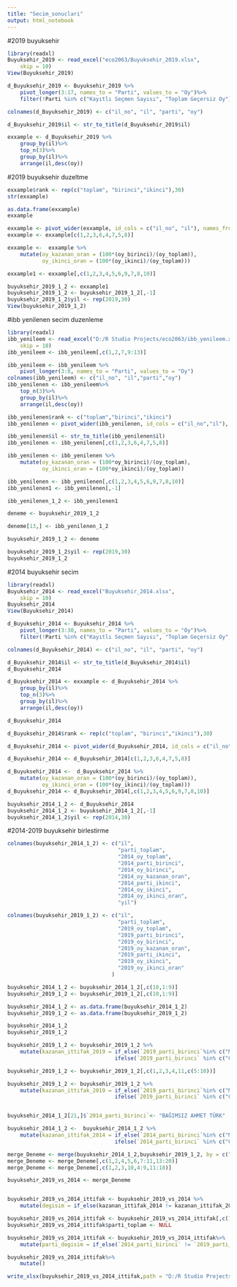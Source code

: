 ---
title: "Secim_sonuclari"
output: html_notebook
---

#2019 buyuksehir
```{r}
library(readxl)
Buyuksehir_2019 <- read_excel("eco2063/Buyuksehir_2019.xlsx", 
    skip = 10)
View(Buyuksehir_2019)

d_Buyuksehir_2019 <- Buyuksehir_2019 %>%
    pivot_longer(3:17, names_to = "Parti", values_to = "Oy")%>%
    filter(!Parti %in% c("Kayıtlı Seçmen Sayısı", "Toplam Geçersiz Oy"))

colnames(d_Buyuksehir_2019) <- c("il_no", "il", "parti", "oy")

d_Buyuksehir_2019$il <- str_to_title(d_Buyuksehir_2019$il)

exxample <- d_Buyuksehir_2019 %>%
    group_by(il)%>%
    top_n(3)%>%
    group_by(il)%>%
    arrange(il,desc(oy))
```

#2019 buyuksehir duzeltme
```{r}
exxample$rank <- rep(c("toplam", "birinci","ikinci"),30)
str(exxample)

as.data.frame(exxample)
exxample

exxample <- pivot_wider(exxample, id_cols = c("il_no", "il"), names_from = c("rank"), values_from = c("parti", "oy"))
exxample <- exxample[c(1,2,3,6,4,7,5,8)]

exxample <-  exxample %>%
    mutate(oy_kazanan_oran = (100*(oy_birinci)/(oy_toplam)),
           oy_ikinci_oran = (100*(oy_ikinci)/(oy_toplam)))

exxample1 <- exxample[,c(1,2,3,4,5,6,9,7,8,10)]

buyuksehir_2019_1_2 <- exxample1
buyuksehir_2019_1_2 <- buyuksehir_2019_1_2[,-1]
buyuksehir_2019_1_2$yil <- rep(2019,30)
View(buyuksehir_2019_1_2)

```

#ibb yenilenen secim duzenleme
```{r}
library(readxl)
ibb_yenileem <- read_excel("D:/R Studio Projects/eco2063/ibb_yenileem.xlsx", 
    skip = 10)
ibb_yenileem <- ibb_yenileem[,c(1,2,7,9:13)]

ibb_yenileem <- ibb_yenileem %>%
    pivot_longer(3:8, names_to = "Parti", values_to = "Oy")
colnames(ibb_yenileem) <- c("il_no", "il","parti","oy")
ibb_yenilenen <- ibb_yenileem%>%
    top_n(3)%>%
    group_by(il)%>%
    arrange(il,desc(oy))

ibb_yenilenen$rank <- c("toplam","birinci","ikinci")
ibb_yenilenen <- pivot_wider(ibb_yenilenen, id_cols = c("il_no","il"), names_from = c("rank"), values_from = c("parti","oy"))

ibb_yenilenen$il <- str_to_title(ibb_yenilenen$il)
ibb_yenilenen <- ibb_yenilenen[,c(1,2,3,6,4,7,5,8)]

ibb_yenilenen <- ibb_yenilenen %>%
    mutate(oy_kazanan_oran = (100*oy_birinci)/(oy_toplam),
           oy_ikinci_oran = (100*oy_ikinci)/(oy_toplam))

ibb_yenilenen <- ibb_yenilenen[,c(1,2,3,4,5,6,9,7,8,10)]
ibb_yenilenen1 <- ibb_yenilenen[,-1]

ibb_yenilenen_1_2 <- ibb_yenilenen1

deneme <- buyuksehir_2019_1_2

deneme[13,] <- ibb_yenilenen_1_2

buyuksehir_2019_1_2 <- deneme

buyuksehir_2019_1_2$yil <- rep(2019,30)
buyuksehir_2019_1_2


```

#2014 buyuksehir secim
```{r}
library(readxl)
Buyuksehir_2014 <- read_excel("Buyuksehir_2014.xlsx", 
    skip = 10)
Buyuksehir_2014
View(Buyuksehir_2014)

d_Buyuksehir_2014 <- Buyuksehir_2014 %>%
    pivot_longer(3:30, names_to = "Parti", values_to = "Oy")%>%
    filter(!Parti %in% c("Kayıtlı Seçmen Sayısı", "Toplam Geçersiz Oy", "Oy Kullanan Seçmen Sayısı","İtirazsız Geçerli Oy Sayısı"))

colnames(d_Buyuksehir_2014) <- c("il_no", "il", "parti", "oy")

d_Buyuksehir_2014$il <- str_to_title(d_Buyuksehir_2014$il)
d_Buyuksehir_2014

d_Buyuksehir_2014 <- exxample <- d_Buyuksehir_2014 %>%
    group_by(il)%>%
    top_n(3)%>%
    group_by(il)%>%
    arrange(il,desc(oy))

d_Buyuksehir_2014

d_Buyuksehir_2014$rank <- rep(c("toplam", "birinci","ikinci"),30)

d_Buyuksehir_2014 <- pivot_wider(d_Buyuksehir_2014, id_cols = c("il_no", "il"), names_from = c("rank"), values_from = c("parti", "oy"))

d_Buyuksehir_2014 <- d_Buyuksehir_2014[c(1,2,3,6,4,7,5,8)]

d_Buyuksehir_2014 <-  d_Buyuksehir_2014 %>%
    mutate(oy_kazanan_oran = (100*(oy_birinci)/(oy_toplam)),
           oy_ikinci_oran = (100*(oy_ikinci)/(oy_toplam)))
d_Buyuksehir_2014 <- d_Buyuksehir_2014[,c(1,2,3,4,5,6,9,7,8,10)]

buyuksehir_2014_1_2 <- d_Buyuksehir_2014
buyuksehir_2014_1_2 <- buyuksehir_2014_1_2[,-1]
buyuksehir_2014_1_2$yil <- rep(2014,30)
```

#2014-2019 buyuksehir birlestirme
```{r}
colnames(buyuksehir_2014_1_2) <- c("il",
                                   "parti_toplam",
                                   "2014_oy_toplam",
                                   "2014_parti_birinci",
                                   "2014_oy_birinci",
                                   "2014_oy_kazanan_oran",
                                   "2014_parti_ikinci",
                                   "2014_oy_ikinci",
                                   "2014_oy_ikinci_oran",
                                   "yil")

colnames(buyuksehir_2019_1_2) <- c("il",
                                   "parti_toplam",
                                   "2019_oy_toplam",
                                   "2019_parti_birinci",
                                   "2019_oy_birinci",
                                   "2019_oy_kazanan_oran",
                                   "2019_parti_ikinci",
                                   "2019_oy_ikinci",
                                   "2019_oy_ikinci_oran"
                                 )

buyuksehir_2014_1_2 <- buyuksehir_2014_1_2[,c(10,1:9)]
buyuksehir_2019_1_2 <- buyuksehir_2019_1_2[,c(10,1:9)]

buyuksehir_2014_1_2 <- as.data.frame(buyuksehir_2014_1_2)
buyuksehir_2019_1_2 <- as.data.frame(buyuksehir_2019_1_2)

buyuksehir_2014_1_2
buyuksehir_2019_1_2

buyuksehir_2019_1_2 <- buyuksehir_2019_1_2 %>%
    mutate(kazanan_ittifak_2019 = if_else(`2019_parti_birinci`%in% c("MHP", "AK PARTİ"),"CUMHUR",
                                  ifelse(`2019_parti_birinci` %in% c("CHP","İYİ PARTİ","SAADET"),"MİLLET",`2019_parti_birinci`)))

buyuksehir_2019_1_2 <- buyuksehir_2019_1_2[,c(1,2,3,4,11,c(5:10))]

buyuksehir_2019_1_2 <- buyuksehir_2019_1_2 %>%
    mutate(kazanan_ittifak_2019 = if_else(`2019_parti_birinci`%in% c("MHP", "AK PARTİ"),"CUMHUR",
                                  ifelse(`2019_parti_birinci` %in% c("CHP","İYİ PARTİ","SAADET"),"MİLLET",`2019_parti_birinci`)))


buyuksehir_2014_1_2[21,]$`2014_parti_birinci`<- "BAĞIMSIZ AHMET TÜRK"

buyuksehir_2014_1_2 <-  buyuksehir_2014_1_2 %>%
    mutate(kazanan_ittifak_2014 = if_else(`2014_parti_birinci`%in% c("MHP", "AK PARTİ"),"CUMHUR",
                                  ifelse(`2014_parti_birinci` %in% c("CHP","İYİ PARTİ","SAADET"),"MİLLET",`2014_parti_birinci`)))

merge_Deneme <- merge(buyuksehir_2014_1_2,buyuksehir_2019_1_2, by = c("il","parti_toplam"))
merge_Deneme <- merge_Deneme[,c(1,2,4,5,6,7:11,13:20)]
merge_Deneme <- merge_Deneme[,c(1,2,3,10,4:9,11:18)]

buyuksehir_2019_vs_2014 <- merge_Deneme 


buyuksehir_2019_vs_2014_ittifak <- buyuksehir_2019_vs_2014 %>%
    mutate(degisim = if_else(kazanan_ittifak_2014 != kazanan_ittifak_2019, "ittifak_degisim","ittifak_ayni"))

buyuksehir_2019_vs_2014_ittifak <- buyuksehir_2019_vs_2014_ittifak[,c(1,2,3,10,4:9,11:19)]
buyuksehir_2019_vs_2014_ittifak$parti_toplam <- NULL

buyuksehir_2019_vs_2014_ittifak <- buyuksehir_2019_vs_2014_ittifak%>%
    mutate(parti_degisim = if_else(`2014_parti_birinci` != `2019_parti_birinci`, "parti_degisim","parti_ayni"))

buyuksehir_2019_vs_2014_ittifak%>%
    mutate()

write_xlsx(buyuksehir_2019_vs_2014_ittifak,path = "D:/R Studio Projects/eco2063/buyuksehirler/2014_2019_degisim_2.xlsx")

```







